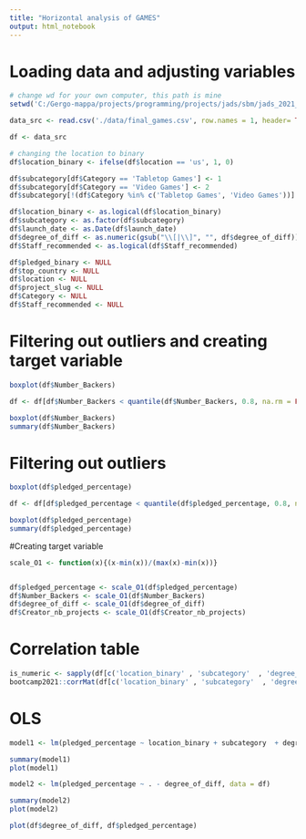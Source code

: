 ```yaml
---
title: "Horizontal analysis of GAMES"
output: html_notebook
---
```

# Loading data and adjusting variables


```r
# change wd for your own computer, this path is mine
setwd('C:/Gergo-mappa/projects/programming/projects/jads/sbm/jads_2021_g9_sbm')

data_src <- read.csv('./data/final_games.csv', row.names = 1, header= TRUE)

df <- data_src

# changing the location to binary
df$location_binary <- ifelse(df$location == 'us', 1, 0)

df$subcategory[df$Category == 'Tabletop Games'] <- 1
df$subcategory[df$Category == 'Video Games'] <- 2
df$subcategory[!(df$Category %in% c('Tabletop Games', 'Video Games'))] <- 3

df$location_binary <- as.logical(df$location_binary)
df$subcategory <- as.factor(df$subcategory)
df$launch_date <- as.Date(df$launch_date)
df$degree_of_diff <- as.numeric(gsub("\\[|\\]", "", df$degree_of_diff))
df$Staff_recommended <- as.logical(df$Staff_recommended)

df$pledged_binary <- NULL
df$top_country <- NULL
df$location <- NULL
df$project_slug <- NULL
df$Category <- NULL
df$Staff_recommended <- NULL

```

# Filtering out outliers and creating target variable
```r
boxplot(df$Number_Backers)

df <- df[df$Number_Backers < quantile(df$Number_Backers, 0.8, na.rm = FALSE),]

boxplot(df$Number_Backers)
summary(df$Number_Backers)

```

# Filtering out outliers
```r
boxplot(df$pledged_percentage)

df <- df[df$pledged_percentage < quantile(df$pledged_percentage, 0.8, na.rm = FALSE),]

boxplot(df$pledged_percentage)
summary(df$pledged_percentage)

```
#Creating target variable
```r
scale_O1 <- function(x){(x-min(x))/(max(x)-min(x))}


df$pledged_percentage <- scale_O1(df$pledged_percentage)
df$Number_Backers <- scale_O1(df$Number_Backers)
df$degree_of_diff <- scale_O1(df$degree_of_diff)
df$Creator_nb_projects <- scale_O1(df$Creator_nb_projects)


```

# Correlation table
```r
is_numeric <- sapply(df[c('location_binary' , 'subcategory'  , 'degree_of_diff' , 'Number_Backers' , 'Creator_nb_projects')], is.numeric)
bootcamp2021::corrMat(df[c('location_binary' , 'subcategory'  , 'degree_of_diff' , 'Number_Backers' , 'Creator_nb_projects')][, is_numeric])
```



# OLS
```r
model1 <- lm(pledged_percentage ~ location_binary + subcategory  + degree_of_diff + Number_Backers + Creator_nb_projects, data = df)

summary(model1)
plot(model1)
```
```r

model2 <- lm(pledged_percentage ~ . - degree_of_diff, data = df)

summary(model2)
plot(model2)
```

```r
plot(df$degree_of_diff, df$pledged_percentage)

```


